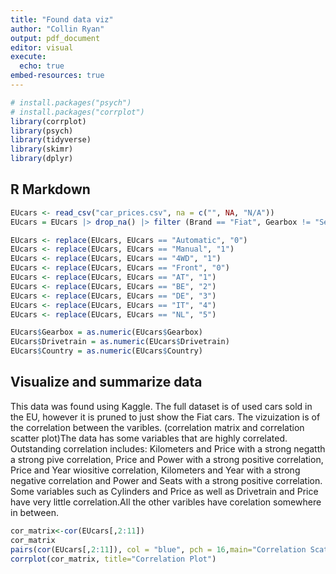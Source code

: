 ```yaml
---
title: "Found data viz"
author: "Collin Ryan"
output: pdf_document
editor: visual
execute: 
  echo: true
embed-resources: true
---
```


```r
# install.packages("psych")
# install.packages("corrplot")
library(corrplot)
library(psych)
library(tidyverse)
library(skimr)
library(dplyr)
```

## R Markdown

```r
EUcars <- read_csv("car_prices.csv", na = c("", NA, "N/A"))
EUcars = EUcars |> drop_na() |> filter (Brand == "Fiat", Gearbox != "Semi-automatic", Drivetrain != "Rear") |> select(Model,Price,Kilometers,Power, Seats,Doors,Cylinders,Gearbox,Year,Drivetrain,Country)

EUcars <- replace(EUcars, EUcars == "Automatic", "0")
EUcars <- replace(EUcars, EUcars == "Manual", "1")
EUcars <- replace(EUcars, EUcars == "4WD", "1")
EUcars <- replace(EUcars, EUcars == "Front", "0")
EUcars <- replace(EUcars, EUcars == "AT", "1")
EUcars <- replace(EUcars, EUcars == "BE", "2")
EUcars <- replace(EUcars, EUcars == "DE", "3")
EUcars <- replace(EUcars, EUcars == "IT", "4")
EUcars <- replace(EUcars, EUcars == "NL", "5")

EUcars$Gearbox = as.numeric(EUcars$Gearbox)
EUcars$Drivetrain = as.numeric(EUcars$Drivetrain)
EUcars$Country = as.numeric(EUcars$Country)

```

## Visualize and summarize data

This data was found using Kaggle. The full dataset is of used cars sold in the EU, however it is pruned to just show the Fiat cars. The vizuization is of the correlation between the varibles. (correlation matrix and correlation scatter plot)The data has some variables that are highly correlated. Outstanding correlation includes: Kilometers and Price with a strong negatth a strong pive correlation, Price and Power with a strong positive correlation, Price and Year wiositive correlation, Kilometers and Year with a strong negative correlation and Power and Seats with a strong positive correlation. Some variables such as Cylinders and Price as well as Drivetrain and Price have very little correlation.All the other varibles have corelation somewhere in between.

```r
cor_matrix<-cor(EUcars[,2:11])
cor_matrix
pairs(cor(EUcars[,2:11]), col = "blue", pch = 16,main="Correlation Scatter Plot")
corrplot(cor_matrix, title="Correlation Plot")
```
